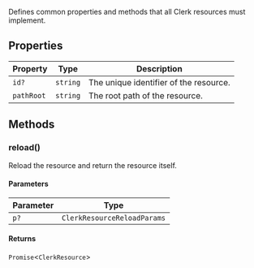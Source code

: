 Defines common properties and methods that all Clerk resources must implement.

## Properties

| Property                         | Type     | Description                            |
| -------------------------------- | -------- | -------------------------------------- |
| <a id="id"></a> `id?`            | `string` | The unique identifier of the resource. |
| <a id="pathroot"></a> `pathRoot` | `string` | The root path of the resource.         |

## Methods

### reload()

Reload the resource and return the resource itself.

#### Parameters

| Parameter | Type                        |
| --------- | --------------------------- |
| `p?`      | `ClerkResourceReloadParams` |

#### Returns

`Promise`\<`ClerkResource`\>
